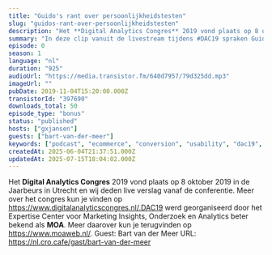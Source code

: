 ```yaml
---
title: "Guido's rant over persoonlijkheidstesten"
slug: "guidos-rant-over-persoonlijkheidstesten"
description: "Het **Digital Analytics Congres** 2019 vond plaats op 8 oktober 2019 in de Jaarbeurs in Utrecht en wij deden live verslag vanaf de conferentie. Meer over het congres kun je vinden op https://www.digitalanalyticscongres.nl/.DAC19 werd georganiseerd door het Expertise Center voor Marketing Insights, Onderzoek en Analytics beter bekend als **MOA**. Meer daarover kun je terugvinden op https://www.moaweb.nl/. Guest: Bart van der Meer URL: https://nl.cro.cafe/gast/bart-van-der-meer"
summary: "In deze clip vanuit de livestream tijdens #DAC19 spraken Guido en Bart onderling over persoonlijkheidstesten."
episode: 0
season: 1
language: "nl"
duration: "925"
audioUrl: "https://media.transistor.fm/640d7957/79d325dd.mp3"
imageUrl: ""
pubDate: 2019-11-04T15:20:00.000Z
transistorId: "397690"
downloads_total: 50
episode_type: "bonus"
status: "published"
hosts: ["gxjansen"]
guests: ["bart-van-der-meer"]
keywords: ["podcast", "ecommerce", "conversion", "usability", "dac19", "moa", "livestream"]
createdAt: 2025-06-04T21:37:51.000Z
updatedAt: 2025-07-15T18:04:02.000Z
---
```


Het **Digital Analytics Congres** 2019 vond plaats op 8 oktober 2019 in de Jaarbeurs in Utrecht en wij deden live verslag vanaf de conferentie. Meer over het congres kun je vinden op https://www.digitalanalyticscongres.nl/.DAC19 werd georganiseerd door het Expertise Center voor Marketing Insights, Onderzoek en Analytics beter bekend als **MOA**. Meer daarover kun je terugvinden op https://www.moaweb.nl/. Guest: Bart van der Meer URL: https://nl.cro.cafe/gast/bart-van-der-meer
